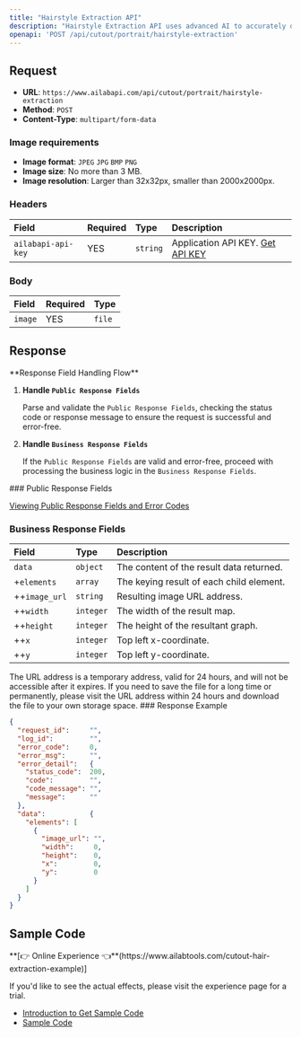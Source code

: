 ```yaml
---
title: "Hairstyle Extraction API"
description: "Hairstyle Extraction API uses advanced AI to accurately detect hair contours in images, swiftly extracting hair regions for easy hairstyle adjustments and background editing, enhancing image editing efficiency."
openapi: 'POST /api/cutout/portrait/hairstyle-extraction'
---
```


## Request

- **URL**: `https://www.ailabapi.com/api/cutout/portrait/hairstyle-extraction`
- **Method**: `POST`
- **Content-Type**: `multipart/form-data`

### Image requirements

- **Image format**: `JPEG` `JPG` `BMP` `PNG`
- **Image size**: No more than 3 MB.
- **Image resolution**: Larger than 32x32px, smaller than 2000x2000px.

### Headers

| Field              | Required | Type     | Description                                        |
|:-------------------|:---------|:---------|:---------------------------------------------------|
| `ailabapi-api-key` | YES      | `string` | Application API KEY. [Get API KEY](/docs/get-api-key) |

### Body

| Field   | Required | Type   |
|:--------|:---------|:-------|
| `image` | YES      | `file` |

## Response
<Warning>
**Response Field Handling Flow**

1. **Handle `Public Response Fields`**

   Parse and validate the `Public Response Fields`, checking the status code or response message to ensure the request is successful and error-free.

2. **Handle `Business Response Fields`**

   If the `Public Response Fields` are valid and error-free, proceed with processing the business logic in the `Business Response Fields`.
</Warning>
### Public Response Fields

<a href="/docs/response-description" target="_blank">Viewing Public Response Fields and Error Codes</a>

### Business Response Fields

| Field         | Type      | Description                              |
|:--------------|:----------|:-----------------------------------------|
| `data`        | `object`  | The content of the result data returned. |
| +`elements`   | `array`   | The keying result of each child element. |
| ++`image_url` | `string`  | Resulting image URL address.             |
| ++`width`     | `integer` | The width of the result map.             |
| ++`height`    | `integer` | The height of the resultant graph.       |
| ++`x`         | `integer` | Top left x-coordinate.                   |
| ++`y`         | `integer` | Top left y-coordinate.                   |
<Tip>
The URL address is a temporary address, valid for 24 hours, and will not be accessible after it expires. If you need to save the file for a long time or permanently, please visit the URL address within 24 hours and download the file to your own storage space.
</Tip>
### Response Example

```json
{
  "request_id":     "",
  "log_id":         "",
  "error_code":     0,
  "error_msg":      "",
  "error_detail":   {
    "status_code":  200,
    "code":         "",
    "code_message": "",
    "message":      ""
  },
  "data":           {
    "elements": [
      {
        "image_url": "",
        "width":     0,
        "height":    0,
        "x":         0,
        "y":         0
      }
    ]
  }
}
```

## Sample Code
<Tip>
**[👉 Online Experience 👈**(https://www.ailabtools.com/cutout-hair-extraction-example)]

If you'd like to see the actual effects, please visit the experience page for a trial.

- [Introduction to Get Sample Code](get-sample-code)
- [Sample Code][PostmanURL]

[PostmanURL]: https://documenter.getpostman.com/view/26387069/2s93JxqgHE#daa239d8-4cbf-4f46-ba99-39544d24f75c
</Tip>
